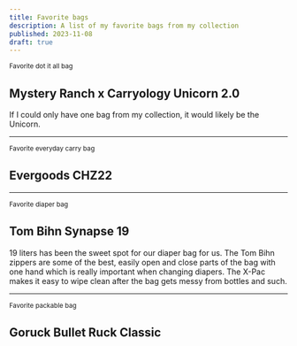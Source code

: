 ```yaml
---
title: Favorite bags
description: A list of my favorite bags from my collection
published: 2023-11-08
draft: true
---
```


<small>Favorite dot it all bag</small>

## Mystery Ranch x Carryology Unicorn 2.0

If I could only have one bag from my collection, it would likely be the Unicorn.

---

<small>Favorite everyday carry bag</small>

## Evergoods CHZ22

---

<small>Favorite diaper bag</small>

## Tom Bihn Synapse 19

19 liters has been the sweet spot for our diaper bag for us. The Tom Bihn zippers are some of the best, easily open and close parts of the bag with one hand which is really important when changing diapers. The X-Pac makes it easy to wipe clean after the bag gets messy from bottles and such.

---

<small>Favorite packable bag</small>

## Goruck Bullet Ruck Classic